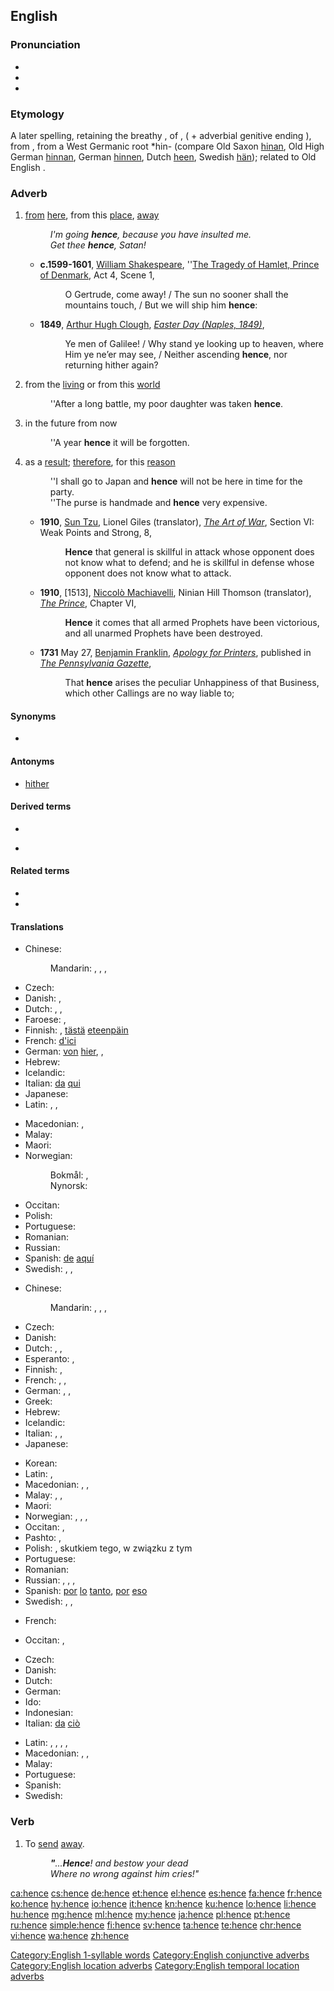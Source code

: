 {{also|Hence}}
==English==

===Pronunciation===
* {{IPA|/ˈhɛns/|lang=en}}
* {{audio|en-us-hence.ogg|Audio (US)|lang=en}}
* {{rhymes|ɛns|lang=en}}
 [[Category:English 1-syllable words]]

===Etymology===
A later {{etyl|enm|en}} spelling, retaining the breathy {{m|enm|-s}}, of {{m|enm|hennes}}, ({{m|enm|henne}} + adverbial genitive ending {{m|enm|-s}}), from {{etyl|ang|en}} {{m|ang|heonan||away", "hence}}, from a West Germanic root *hin- (compare Old Saxon [[hinan]], Old High German [[hinnan]], German [[hinnen]], Dutch [[heen]], Swedish [[hän]]); related to Old English {{m|ang|her||here}}.

===Adverb===
{{en-adv|-}}

# {{lb|en|archaic}} [[from]] [[here]], from this [[place]], [[away]]
#: ''I'm going '''hence''', because you have insulted me.''
#: ''Get thee '''hence''', Satan!''
#* '''c.1599-1601''', [[w:William Shakespeare|William Shakespeare]], ''[[s:The Tragedy of Hamlet, Prince of Denmark/Act 4|The Tragedy of Hamlet, Prince of Denmark]], Act 4, Scene 1,
#*: O Gertrude, come away! / The sun no sooner shall the mountains touch, / But we will ship him '''hence''':
#* '''1849''', [[w:Arthur Hugh Clough|Arthur Hugh Clough]], ''[[s:Easter Day (Naples, 1849)|Easter Day (Naples, 1849)]]'',
#*: Ye men of Galilee! / Why stand ye looking up to heaven, where Him ye ne’er may see, / Neither ascending '''hence''', nor returning hither again?
# {{lb|en|archaic|figuratively}} from the [[living]] or from this [[world]]
#: ''After a long battle, my poor daughter was taken '''hence'''.
# {{lb|en|archaic|of a length of time}} in the future from now
#: ''A year '''hence''' it will be forgotten.
# {{lb|en|conjunctive}} as a [[result]]; [[therefore]], for this [[reason]]
#: ''I shall go to Japan and '''hence''' will not be here in time for the party.
#: ''The purse is handmade and '''hence''' very expensive.
#* '''1910''', [[w:Sun Tzu|Sun Tzu]], Lionel Giles (translator), ''[[s:The Art of War (Sun)/Section VI|The Art of War]]'', Section VI: Weak Points and Strong, 8,
#*: '''Hence''' that general is skillful in attack whose opponent does not know what to defend; and he is skillful in defense whose opponent does not know what to attack.
#* '''1910''', [1513], [[w:Niccolò Machiavelli|Niccolò Machiavelli]], Ninian Hill Thomson (translator), ''[[s:The Prince (Hill Thomson)/Chapter VI|The Prince]]'', Chapter VI,
#*: '''Hence''' it comes that all armed Prophets have been victorious, and all unarmed Prophets have been destroyed.
#* '''1731''' May 27, [[w:Benjamin Franklin|Benjamin Franklin]], ''[[s:Apology for Printers|Apology for Printers]]'', published in ''[[w:Pennsylvania Gazette|The Pennsylvania Gazette]]'',
#*: That '''hence''' arises the peculiar Unhappiness of that Business, which other Callings are no way liable to;

====Synonyms====
* {{sense|as a result; therefore, for this reason}} {{l|en|consequently}}

====Antonyms====
* [[hither]]

====Derived terms====
{{rel-top4|Terms derived from whence}}
* {{l|en|henceforth}}
{{rel-mid}}
* {{l|en|henceforward}}
{{rel-bottom}}

====Related terms====
* {{l|en|whence}}
* {{l|en|thence}}

====Translations====
{{trans-top|from here}}
* Chinese:
*: Mandarin: {{t|cmn|從這裡|sc=Hani}}, {{t|cmn|从这里|tr=cóng zhèlǐ|sc=Hani}}, {{t|cmn|從這兒|sc=Hani}}, {{t|cmn|从这儿|tr=cóng zhèr|sc=Hani}}
* Czech: {{t+|cs|odtud}}
* Danish: {{t|da|heden}}, {{t|da|herfra}}
* Dutch: {{t|nl|van hier}}, {{t+|nl|heen}}, {{t+|nl|hiervandaan}}
* Faroese: {{t|fo|hiðan}}, {{t|fo|hiðani}}
* Finnish: {{t+|fi|tästedes}}, [[tästä]] [[eteenpäin]]
* French: [[d']][[ici]]
* German: [[von]] [[hier]], {{t+|de|fort}}, {{t+|de|von dannen}}
* Hebrew: {{t|he|מכאן|tr=mikán|sc=Hebr}}
* Icelandic: {{t|is|héðan}}
* Italian: [[da]] [[qui]]
* Japanese: {{t|ja|ここから|tr=koko-kara|sc=Jpan}}
* Latin: {{t+|la|hinc}}, {{t|la|ex hoc loco}}, {{t+|la|post}}
{{trans-mid}}
* Macedonian: {{t|mk|оттука|tr=óttuka}}, {{t|mk|одовде|tr=ódovde}}
* Malay: {{t|ms|dari sini}}
* Maori: {{t|mi|nō konei}}
* Norwegian:
*: Bokmål: {{t|nb|herfra}}, {{t|nb|herifra}}
*: Nynorsk: {{t|nn|herifrå}}
* Occitan: {{t|oc|d'aicí}}
* Polish: {{t|pl|stąd}}
* Portuguese: {{t+|pt|daqui}}
* Romanian: {{t|ro|de aici}}
* Russian: {{t+|ru|отсю́да}}
* Spanish: [[de]] [[aquí]]
* Swedish: {{t+|sv|hädanefter}}, {{t+|sv|härav}}, {{t|sv|häden}}
{{trans-bottom}}

{{trans-top|as a result, therefore}}
* Chinese:
*: Mandarin: {{t+|cmn|所以|tr=suǒyǐ|sc=Hani}}, {{t+|cmn|因此|tr=yīncǐ|sc=Hani}}, {{t+|cmn|於是|sc=Hani}}, {{t+|cmn|于是|tr=yúshì|sc=Hani}}
* Czech: {{t+|cs|tudíž}}
* Danish: {{t+|da|derfor}}
* Dutch: {{t+|nl|derhalve}}, {{t+|nl|dus}}, {{t+|nl|bijgevolg}}
* Esperanto: {{t+|eo|tial}}, {{t+|eo|do}}
* Finnish: {{t+|fi|joten}}, {{t+|fi|siksi}}
* French: {{t+|fr|ainsi}}, {{t+|fr|donc}}, {{t+|fr|d'où}}
* German: {{t+|de|daher}}, {{t+|de|deshalb}}, {{t+|de|deswegen}}
* Greek: {{t+|el|εξού}}
* Hebrew: {{t|he|לכן|tr=lakhén}}
* Icelandic: {{t+|is|þess vegna}}
* Italian: {{t+|it|perciò}}, {{t+|it|dunque}}, {{t+|it|quindi}}
* Japanese: {{t|ja|それ故に|tr=それゆえに, sore-yue-ni)|sc=Jpan}}
{{trans-mid}}
* Korean: {{t+|ko|따라서|sc=Kore}}
* Latin: {{t+|la|ergo}}, {{t|la|proinde}}
* Macedonian: {{t|mk|значи|tr=znáči}}, {{t|mk|затоа|tr=zátoa}}, {{t|mk|според тоа|tr=spóred tóa}}
* Malay: {{t|ms|kerana itu}}, {{t|ms|oleh sebab itu}}, {{t|ms|justeru itu}}
* Maori: {{t|mi|nō konei}}
* Norwegian: {{t|no|herav}}, {{t+|no|av}} {{t+|no|dette}} {{t|no|følger}}, {{t+|no|derfor}}, {{t|no|derav}}
* Occitan: {{t|oc|atal}}, {{t|oc|doncas}}
* Pashto: {{t|ps|ځکه|tr=źëka}}, {{t+|ps|نو|tr=no}}
* Polish: {{t+|pl|więc}}, skutkiem tego, w związku z tym
* Portuguese: {{t+|pt|portanto}}
* Romanian: {{t+|ro|așadar}}
* Russian: {{t+|ru|сле́довательно}}, {{t+|ru|поэ́тому}}, {{t+|ru|потому́}}, {{t+|ru|зна́чит}}
* Spanish: [[por]] [[lo]] [[tanto]], [[por]] [[eso]]
* Swedish: {{t+|sv|därför}}, {{t+|sv|följaktligen}}, {{t+|sv|således}}
{{trans-bottom}}

{{trans-top|from this time, from now}}
* French: {{t+|fr|d'ici}}
{{trans-mid}}
* Occitan: {{t|oc|d’aicí}}, {{t|oc|tre ara}}
{{trans-bottom}}

{{checktrans-top}}
* Czech: {{t+|cs|odtud}}
* Danish: {{t|da|deraf}}
* Dutch: {{t+|nl|vandaar}}
* German: {{t+|de|demnach}}
* Ido: {{t-check|io|tale}}
* Indonesian: {{t-check|id|karenanya}}
* Italian: [[da]] [[ciò]]
{{trans-mid}}
* Latin: {{t+|la|inde}}, {{t+|la|abhinc}}, {{t|la|ex eo tempore}}, {{t|la|istinc}}, {{t|la|ab eo tempore}}
* Macedonian: {{t|mk|значи|tr=znáči}}, {{t|mk|затоа|tr=zátoa}}, {{t|mk|заради тоа|tr=záradi tóa}}
* Malay: {{t|ms|dari sekarang}}
* Portuguese: {{t+|pt|daí}}
* Spanish: {{t+|es|de ahí}}
* Swedish: {{t+|sv|därav}}
{{trans-bottom}}

===Verb===
{{en-verb|henc}}

# {{lb|en|obsolete}} To [[send]] [[away]].
#: '''''"'''...'''Hence'''! and bestow your dead''
#: ''Where no wrong against him cries!"''  [[Category:English conjunctive adverbs]] [[Category:English location adverbs]] [[Category:English temporal location adverbs]]

[[ca:hence]]
[[cs:hence]]
[[de:hence]]
[[et:hence]]
[[el:hence]]
[[es:hence]]
[[fa:hence]]
[[fr:hence]]
[[ko:hence]]
[[hy:hence]]
[[io:hence]]
[[it:hence]]
[[kn:hence]]
[[ku:hence]]
[[lo:hence]]
[[li:hence]]
[[hu:hence]]
[[mg:hence]]
[[ml:hence]]
[[my:hence]]
[[ja:hence]]
[[pl:hence]]
[[pt:hence]]
[[ru:hence]]
[[simple:hence]]
[[fi:hence]]
[[sv:hence]]
[[ta:hence]]
[[te:hence]]
[[chr:hence]]
[[vi:hence]]
[[wa:hence]]
[[zh:hence]]